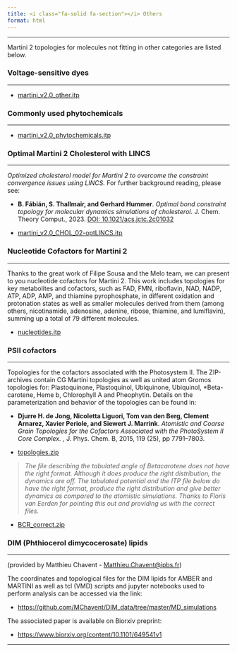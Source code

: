 ```yaml
---
title: <i class="fa-solid fa-section"></i> Others
format: html
---
```


<hr>

Martini 2 topologies for molecules not fitting in other categories are listed below.

### Voltage-sensitive dyes
<hr>

- [martini_v2.0_other.itp](https://martini-library.s3.us-east-2.amazonaws.com/ff_parameters/martini2/others/martini_v2.0_other.itp)

### Commonly used phytochemicals
<hr>

- [martini_v2.0_phytochemicals.itp](https://martini-library.s3.us-east-2.amazonaws.com/ff_parameters/martini2/others/martini_v2.0_phytochemicals.itp)
 
### Optimal Martini 2 Cholesterol with LINCS
<hr>

*Optimized cholesterol model for Martini 2 to overcome the constraint convergence issues using LINCS.* For further background reading, please see:

- **B. Fábián, S. Thallmair, and Gerhard Hummer**. *Optimal bond constraint topology for molecular dynamics simulations of cholesterol.* J. Chem. Theory Comput., 2023. [DOI: 10.1021/acs.jctc.2c01032](https://doi.org/10.1021/acs.jctc.2c01032) 

- [martini_v2.0_CHOL_02-optLINCS.itp](https://martini-library.s3.us-east-2.amazonaws.com/ff_parameters/martini2/others/martini_v2.0_CHOL_02-optLINCS.itp)

### Nucleotide Cofactors for Martini 2
<hr>

Thanks to the great work of Filipe Sousa and the Melo team, we can present to you nucleotide cofactors for Martini 2. This work includes topologies for key metabolites and cofactors, such as FAD, FMN, riboflavin, NAD, NADP, ATP, ADP, AMP, and thiamine pyrophosphate, in different oxidation and protonation states as well as smaller molecules derived from them (among others, nicotinamide, adenosine, adenine, ribose, thiamine, and lumiflavin), summing up a total of 79 different molecules.

- [nucleotides.itp](https://martini-library.s3.us-east-2.amazonaws.com/ff_parameters/martini2/others/nucleotides.itp)

### PSII cofactors
<hr>

Topologies for the cofactors associated with the Photosystem II. The ZIP-archives contain CG Martini topologies as well as united atom Gromos topologies for: Plastoquinone, Plastoquinol, Ubiquinone, Ubiquinol, *Beta-carotene, Heme b, Chlorophyll A and Pheophytin. Details on the parameterization and behavior of the topologies can be found in:

- **Djurre H. de Jong, Nicoletta Liguori, Tom van den Berg, Clement Arnarez, Xavier Periole, and Siewert J. Marrink**. *Atomistic and Coarse Grain Topologies for the Cofactors Associated with the PhotoSystem II Core Complex.* , J. Phys. Chem. B, 2015, 119 (25), pp 7791–7803.

- [topologies.zip](https://martini-library.s3.us-east-2.amazonaws.com/ff_parameters/martini2/others/topologies.zip)

> _The file describing the tabulated angle of Betacarotene does not have the right format. Although it does  produce the right distribution, the dynamics are off. The tabulated potential and the ITP file below do have the right format, produce the right distribution and give better dynamics as compared to the atomistic simulations. Thanks to Floris van Eerden for pointing this out and providing us with the correct files._

- [BCR_correct.zip](https://martini-library.s3.us-east-2.amazonaws.com/ff_parameters/martini2/others/BCR_correct.zip)

### DIM (Phthiocerol dimycocerosate) lipids
<hr>

(provided by Matthieu Chavent - [Matthieu.Chavent@ipbs.fr](mailto: Matthieu.Chavent@ipbs.fr))

The coordinates and topological files for the DIM lipids for AMBER and MARTINI as well as  tcl (VMD) scripts and jupyter notebooks used to perform analysis can be accessed via the link:

- [https://github.com/MChavent/DIM_data/tree/master/MD_simulations](https://github.com/MChavent/DIM_data/tree/master/MD_simulations)

The associated paper is available on Biorxiv preprint:   

- [https://www.biorxiv.org/content/10.1101/649541v1](https://www.biorxiv.org/content/10.1101/649541v1)

<hr>